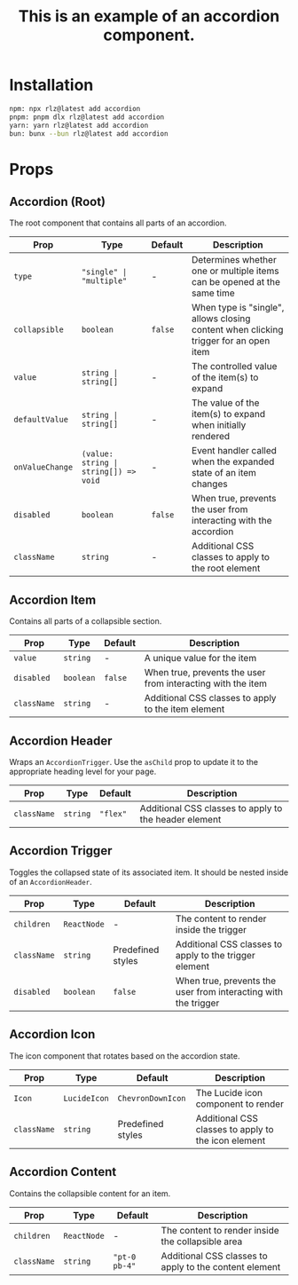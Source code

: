 ﻿---
title: This is an example of an accordion component.
component: true
---

<ComponentPreview name="accordion" />

# Installation
```bash
npm: npx rlz@latest add accordion
pnpm: pnpm dlx rlz@latest add accordion
yarn: yarn rlz@latest add accordion
bun: bunx --bun rlz@latest add accordion
```

# Props
<ComponentProps name="accordion" />

<MarkdownFallback>

## Accordion (Root)

The root component that contains all parts of an accordion.

| Prop | Type | Default | Description |
|------|------|---------|-------------|
| `type` | `"single" \| "multiple"` | - | Determines whether one or multiple items can be opened at the same time |
| `collapsible` | `boolean` | `false` | When type is "single", allows closing content when clicking trigger for an open item |
| `value` | `string \| string[]` | - | The controlled value of the item(s) to expand |
| `defaultValue` | `string \| string[]` | - | The value of the item(s) to expand when initially rendered |
| `onValueChange` | `(value: string \| string[]) => void` | - | Event handler called when the expanded state of an item changes |
| `disabled` | `boolean` | `false` | When true, prevents the user from interacting with the accordion |
| `className` | `string` | - | Additional CSS classes to apply to the root element |

## Accordion Item

Contains all parts of a collapsible section.

| Prop | Type | Default | Description |
|------|------|---------|-------------|
| `value` | `string` | - | A unique value for the item |
| `disabled` | `boolean` | `false` | When true, prevents the user from interacting with the item |
| `className` | `string` | - | Additional CSS classes to apply to the item element |

## Accordion Header

Wraps an `AccordionTrigger`. Use the `asChild` prop to update it to the appropriate heading level for your page.

| Prop | Type | Default | Description |
|------|------|---------|-------------|
| `className` | `string` | `"flex"` | Additional CSS classes to apply to the header element |

## Accordion Trigger

Toggles the collapsed state of its associated item. It should be nested inside of an `AccordionHeader`.

| Prop | Type | Default | Description |
|------|------|---------|-------------|
| `children` | `ReactNode` | - | The content to render inside the trigger |
| `className` | `string` | Predefined styles | Additional CSS classes to apply to the trigger element |
| `disabled` | `boolean` | `false` | When true, prevents the user from interacting with the trigger |

## Accordion Icon

The icon component that rotates based on the accordion state.

| Prop | Type | Default | Description |
|------|------|---------|-------------|
| `Icon` | `LucideIcon` | `ChevronDownIcon` | The Lucide icon component to render |
| `className` | `string` | Predefined styles | Additional CSS classes to apply to the icon element |

## Accordion Content

Contains the collapsible content for an item.

| Prop | Type | Default | Description |
|------|------|---------|-------------|
| `children` | `ReactNode` | - | The content to render inside the collapsible area |
| `className` | `string` | `"pt-0 pb-4"` | Additional CSS classes to apply to the content element |
</MarkdownFallback>
